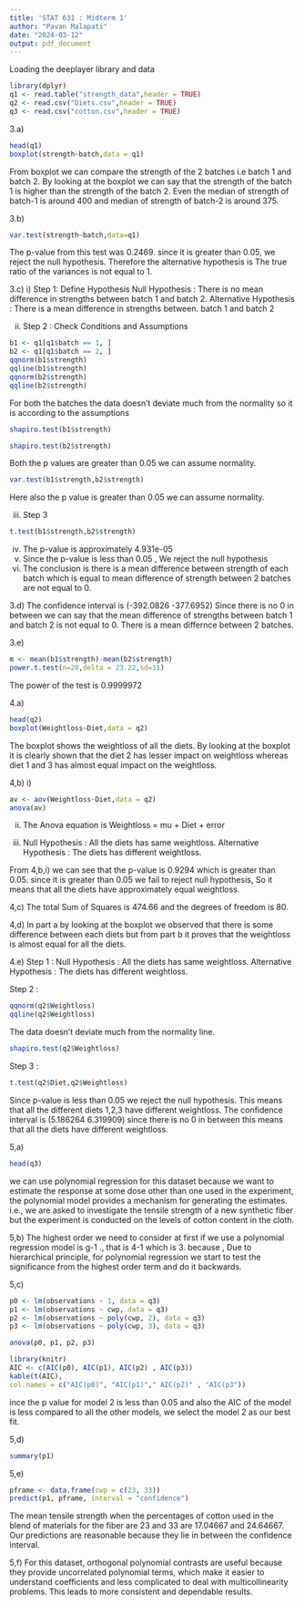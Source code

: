 ---
title: 'STAT 631 : Midterm 1'
author: "Pavan Malapati"
date: "2024-03-12"
output: pdf_document
---

Loading the deeplayer library and data
```{r}
library(dplyr)
q1 <- read.table("strength_data",header = TRUE)
q2 <- read.csv("Diets.csv",header = TRUE)
q3 <- read.csv("cotton.csv",header = TRUE)
```

3.a)
```{r}
head(q1)
boxplot(strength~batch,data = q1)
```
From boxplot we can compare the strength of the 2 batches i.e batch 1 and batch 2. By looking at the boxplot we can say that the strength of the batch 1 is higher than the strength of the batch 2. Even the median of strength of batch-1 is around 400 and median of strength of batch-2 is around 375.

3.b) 
```{r}
var.test(strength~batch,data=q1)
```
The p-value from this test was 0.2469. since it is greater than 0.05, we reject the null hypothesis. Therefore the alternative hypothesis is The true ratio of the variances is not equal to 1.

3.c)
i) Step 1: Define Hypothesis
Null Hypothesis : There is no mean difference in strengths between batch 1 and batch 2.
Alternative Hypothesis : There is a mean difference in strengths between. batch 1 and batch 2

ii) Step 2 : Check Conditions and Assumptions
```{r}
b1 <- q1[q1$batch == 1, ]
b2 <- q1[q1$batch == 2, ]
qqnorm(b1$strength)
qqline(b1$strength)
qqnorm(b2$strength)
qqline(b2$strength)
```
For both the batches the data doesn't deviate much from the normality so it is according to the assumptions
```{r}
shapiro.test(b1$strength)
```
```{r}
shapiro.test(b2$strength)
```
Both the p values are greater than 0.05 we can assume normality.
```{r}
var.test(b1$strength,b2$strength)
```
Here also the p value is greater than 0.05 we can assume normality.

iii) Step 3
```{r}
t.test(b1$strength,b2$strength)
```

iv) The p-value is approximately 4.931e-05
v) Since the p-value is less than 0.05 , We reject the null hypothesis
vi) The conclusion is there is a mean difference between strength of each batch which is equal to mean difference of strength between 2 batches are not equal to 0.

3.d) The confidence interval is (-392.0826 -377.6952) Since there is no 0 in between we can say that the mean difference of strengths between batch 1 and batch 2 is not equal to 0. There is a mean differnce between 2 batches.

3.e) 
```{r}
m <- mean(b1$strength)-mean(b2$strength)
power.t.test(n=20,delta = 23.22,sd=11)
```
The power of the test is 0.9999972

4.a)
```{r}
head(q2)
boxplot(Weightloss~Diet,data = q2)
```
The boxplot shows the weightloss of all the diets. By looking at the boxplot it is clearly shown that the diet 2 has lesser impact on weightloss whereas diet 1 and 3 has almost equal impact on the weightloss.

4,b) 
i) 
```{r}
av <- aov(Weightloss~Diet,data = q2) 
anova(av)
```
ii) The Anova equation is Weightloss = mu + Diet + error

iii) 
Null Hypothesis : All the diets has same weightloss.
Alternative Hypothesis : The diets has different weightloss.

From 4,b,i) we can see that the p-value is 0.9294 which is greater than 0.05. since it is greater than 0.05 we fail to reject null hypothesis, So it means that all the diets have approximately equal weightloss.

4,c) The total Sum of Squares is 474.66 and the degrees of freedom is 80.

4,d) In part a by looking at the boxplot we observed that there is some difference between each diets but from part b it proves that the weightloss is almost equal for all the diets. 

4.e) Step 1 :
Null Hypothesis : All the diets has same weightloss.
Alternative Hypothesis : The diets has different weightloss.

Step 2 :
```{r}
qqnorm(q2$Weightloss) 
qqline(q2$Weightloss)
```
The data doesn't deviate much from the normality line.
```{r}
shapiro.test(q2$Weightloss)
```

Step 3 : 
```{r}
t.test(q2$Diet,q2$Weightloss)
```
Since p-value is less than 0.05 we reject the null hypothesis. This means that all the different diets 1,2,3 have different weightloss.
The confidence interval is (5.186264 6.319909) since there is no 0 in between this means that all the diets have different weightloss.

5,a)
```{r}
head(q3)
```
we can use polynomial regression for this dataset because we want to estimate the response at some dose other than one used in the experiment, the polynomial model provides a mechanism for generating the estimates. i.e., we are asked to investigate the tensile strength of a new synthetic fiber but the experiment is conducted on the levels of cotton content in the cloth.

5,b) 
The highest order we need to consider at first if we use a polynomial regression model is g-1 ., that is 4-1 which is 3. because , Due to hierarchical principle, for polynomial regression we start to test the significance from the highest order term and do it backwards.

5,c)
```{r}
p0 <- lm(observations ~ 1, data = q3)
p1 <- lm(observations ~ cwp, data = q3)
p2 <- lm(observations ~ poly(cwp, 2), data = q3)  
p3 <- lm(observations ~ poly(cwp, 3), data = q3) 

anova(p0, p1, p2, p3)
```

```{r}
library(knitr)
AIC <- c(AIC(p0), AIC(p1), AIC(p2) , AIC(p3))
kable(t(AIC),
col.names = c("AIC(p0)", "AIC(p1)"," AIC(p2)" , "AIC(p3"))
```
ince the p value for model 2 is less than 0.05 and also the AIC of the model is less compared to all the other models, we select the model 2 as our best fit.

5,d) 
```{r}
summary(p1)
```

5,e)
```{r}
pframe <- data.frame(cwp = c(23, 33))
predict(p1, pframe, interval = "confidence")
```
The mean tensile strength when the percentages of cotton used in the blend of materials for the fiber are 23 and 33 are 17.04667 and 24.64667. Our predictions are reasonable because they lie in between the confidence interval.

5,f)
For this dataset, orthogonal polynomial contrasts are useful because they provide uncorrelated polynomial terms, which make it easier to understand coefficients and less complicated to deal with multicollinearity problems. This leads to more consistent and dependable results.